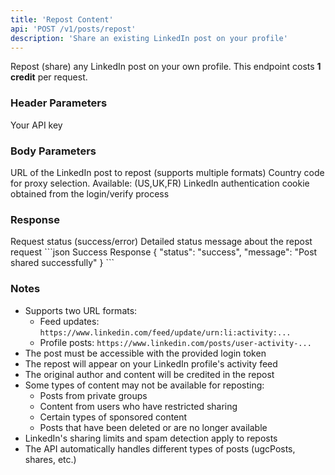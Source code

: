 ```yaml
---
title: 'Repost Content'
api: 'POST /v1/posts/repost'
description: 'Share an existing LinkedIn post on your profile'
---
```


Repost (share) any LinkedIn post on your own profile.
<Note>
  This endpoint costs **1 credit** per request.
</Note>
### Header Parameters

<ParamField header="x-api-key" type="string" required>
  Your API key
</ParamField>

### Body Parameters

<ParamField body="post_url" type="string" required>
  URL of the LinkedIn post to repost (supports multiple formats)
</ParamField>
<ParamField body="country" type="string" default="FR">
  Country code for proxy selection. Available: (US,UK,FR)
</ParamField>
<ParamField body="login_token" type="string" required>
  LinkedIn authentication cookie obtained from the login/verify process
</ParamField>

### Response

<ResponseField name="status" type="string">
  Request status (success/error)
</ResponseField>

<ResponseField name="message" type="string">
  Detailed status message about the repost request
</ResponseField>


<ResponseExample>
```json Success Response
{
  "status": "success",
  "message": "Post shared successfully"
}
```

</ResponseExample>

### Notes
- Supports two URL formats:
  - Feed updates: `https://www.linkedin.com/feed/update/urn:li:activity:...`
  - Profile posts: `https://www.linkedin.com/posts/user-activity-...`
- The post must be accessible with the provided login token
- The repost will appear on your LinkedIn profile's activity feed
- The original author and content will be credited in the repost
- Some types of content may not be available for reposting:
  - Posts from private groups
  - Content from users who have restricted sharing
  - Certain types of sponsored content
  - Posts that have been deleted or are no longer available
- LinkedIn's sharing limits and spam detection apply to reposts
- The API automatically handles different types of posts (ugcPosts, shares, etc.)